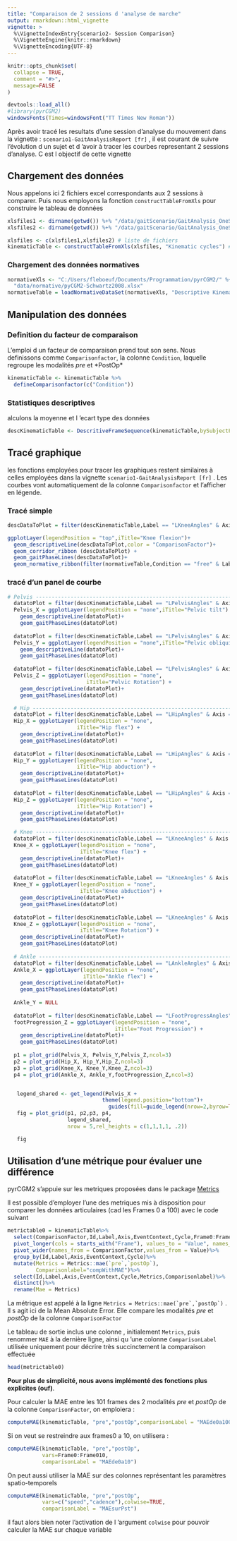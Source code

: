 ```yaml
---
title: "Comparaison de 2 sessions d 'analyse de marche"
output: rmarkdown::html_vignette
vignette: >
  %\VignetteIndexEntry{scenario2- Session Comparison}
  %\VignetteEngine{knitr::rmarkdown}
  %\VignetteEncoding{UTF-8}
---
```


```r
knitr::opts_chunk$set(
  collapse = TRUE,
  comment = "#>",
  message=FALSE
)
```

```r
devtools::load_all()
#library(pyrCGM2)
windowsFonts(Times=windowsFont("TT Times New Roman"))
```

Après avoir tracé les resultats d'une session d'analyse du mouvement dans la vignette : `scenario1-GaitAnalysisReport [fr]` , il est courant de suivre l'évolution d un sujet et d 'avoir à tracer les courbes representant 2 sessions d'analyse. C est l objectif de cette vignette

## Chargement des données

Nous appelons ici 2 fichiers excel correspondants aux 2 sessions à comparer. Puis nous employons la fonction `constructTableFromXls` pour construire le tableau de données

```r
xlsfiles1 <- dirname(getwd()) %+% "/data/gaitScenario/GaitAnalysis_OneSubject_PreOp.xls"
xlsfiles2 <- dirname(getwd()) %+% "/data/gaitScenario/GaitAnalysis_OneSubject_PostOp.xls"

xlsfiles <- c(xlsfiles1,xlsfiles2) # liste de fichiers
kinematicTable <- constructTableFromXls(xlsfiles, "Kinematic cycles") # construction des données

```

### Chargement des données normatives

```r
normativeXls <- "C:/Users/fleboeuf/Documents/Programmation/pyrCGM2/" %+% 
  "data/normative/pyCGM2-Schwartz2008.xlsx"
normativeTable = loadNormativeDataSet(normativeXls, "Descriptive Kinematics")
```

## Manipulation des données

### Definition du facteur de comparaison

L'emploi d un facteur de comparaison prend tout son sens. Nous definissons comme `Comparisonfactor`, la colonne `Condition`, laquelle regroupe les modalités *pre* et \*PostOp\*

```r

kinematicTable <- kinematicTable %>%
  defineComparisonfactor(c("Condition"))

```

### Statistiques descriptives

alculons la moyenne et l 'ecart type des données

```r
descKinematicTable <- DescritiveFrameSequence(kinematicTable,bySubjectFlag = FALSE)
```

## Tracé graphique

les fonctions employées pour tracer les graphiques restent similaires à celles employées dans la vignette `scenario1-GaitAnalysisReport [fr]` . Les courbes vont automatiquement de la colonne `Comparisonfactor` et l'afficher en légende.

### Tracé simple

```r
descDataToPlot = filter(descKinematicTable,Label == "LKneeAngles" & Axis == "X" & EventContext =="Left")

ggplotLayer(legendPosition = "top",iTitle="Knee flexion")+
  geom_descriptiveLine(descDataToPlot,color = "ComparisonFactor")+
  geom_corridor_ribbon (descDataToPlot) +
  geom_gaitPhaseLines(descDataToPlot)+
  geom_normative_ribbon(filter(normativeTable,Condition == "free" & Label == "KneeAngles" & Axis == "X"))
```

### tracé d'un panel de courbe

```r
# Pelvis ------------------------------------------------------------------
  datatoPlot = filter(descKinematicTable,Label == "LPelvisAngles" & Axis == "X" & EventContext =="Left")
  Pelvis_X = ggplotLayer(legendPosition = "none",iTitle="Pelvic tilt") + 
    geom_descriptiveLine(datatoPlot)+
    geom_gaitPhaseLines(datatoPlot)
  
  datatoPlot = filter(descKinematicTable,Label == "LPelvisAngles" & Axis == "Y" & EventContext =="Left")
  Pelvis_Y = ggplotLayer(legendPosition = "none",iTitle="Pelvic obliquity") + 
    geom_descriptiveLine(datatoPlot)+
    geom_gaitPhaseLines(datatoPlot)
  
  datatoPlot = filter(descKinematicTable,Label == "LPelvisAngles" & Axis == "Z" & EventContext =="Left")
  Pelvis_Z = ggplotLayer(legendPosition = "none",
                         iTitle="Pelvic Rotation") + 
    geom_descriptiveLine(datatoPlot)+
    geom_gaitPhaseLines(datatoPlot)

  # Hip ------------------------------------------------------------------
  datatoPlot = filter(descKinematicTable,Label == "LHipAngles" & Axis == "X" & EventContext =="Left")
  Hip_X = ggplotLayer(legendPosition = "none",
                      iTitle="Hip flex") + 
    geom_descriptiveLine(datatoPlot)+
    geom_gaitPhaseLines(datatoPlot)
  
  datatoPlot = filter(descKinematicTable,Label == "LHipAngles" & Axis == "Y" & EventContext =="Left")
  Hip_Y = ggplotLayer(legendPosition = "none",
                      iTitle="Hip abduction") + 
    geom_descriptiveLine(datatoPlot)+
    geom_gaitPhaseLines(datatoPlot)
  
  datatoPlot = filter(descKinematicTable,Label == "LHipAngles" & Axis == "Z" & EventContext =="Left")
  Hip_Z = ggplotLayer(legendPosition = "none",
                      iTitle="Hip Rotation") + 
    geom_descriptiveLine(datatoPlot)+
    geom_gaitPhaseLines(datatoPlot)  

  # Knee ------------------------------------------------------------------
  datatoPlot = filter(descKinematicTable,Label == "LKneeAngles" & Axis == "X" & EventContext =="Left")
  Knee_X = ggplotLayer(legendPosition = "none",
                       iTitle="Knee flex") + 
    geom_descriptiveLine(datatoPlot)+
    geom_gaitPhaseLines(datatoPlot)
  
  datatoPlot = filter(descKinematicTable,Label == "LKneeAngles" & Axis == "Y" & EventContext =="Left")
  Knee_Y = ggplotLayer(legendPosition = "none",
                       iTitle="Knee abduction") + 
    geom_descriptiveLine(datatoPlot)+
    geom_gaitPhaseLines(datatoPlot)
  
  datatoPlot = filter(descKinematicTable,Label == "LKneeAngles" & Axis == "Z" & EventContext =="Left")
  Knee_Z = ggplotLayer(legendPosition = "none",
                       iTitle="Knee Rotation") + 
    geom_descriptiveLine(datatoPlot)+
    geom_gaitPhaseLines(datatoPlot)  
  
  # Ankle ------------------------------------------------------------------
  datatoPlot = filter(descKinematicTable,Label == "LAnkleAngles" & Axis == "X" & EventContext =="Left")
  Ankle_X = ggplotLayer(legendPosition = "none",
                        iTitle="Ankle flex") + 
    geom_descriptiveLine(datatoPlot)+
    geom_gaitPhaseLines(datatoPlot)
  
  Ankle_Y = NULL
  
  datatoPlot = filter(descKinematicTable,Label == "LFootProgressAngles" & Axis == "Z" & EventContext =="Left")
  footProgression_Z = ggplotLayer(legendPosition = "none",
                                  iTitle="Foot Progression") + 
    geom_descriptiveLine(datatoPlot)+
    geom_gaitPhaseLines(datatoPlot)  
  
  p1 = plot_grid(Pelvis_X, Pelvis_Y,Pelvis_Z,ncol=3)
  p2 = plot_grid(Hip_X, Hip_Y,Hip_Z,ncol=3)
  p3 = plot_grid(Knee_X, Knee_Y,Knee_Z,ncol=3)
  p4 = plot_grid(Ankle_X, Ankle_Y,footProgression_Z,ncol=3)


   legend_shared <- get_legend(Pelvis_X +
                              theme(legend.position="bottom")+
                                guides(fill=guide_legend(nrow=2,byrow=TRUE)))
   fig = plot_grid(p1, p2,p3, p4,
                   legend_shared,
                   nrow = 5,rel_heights = c(1,1,1,1, .2))

   fig
```

## Utilisation d'une métrique pour évaluer une différence

pyrCGM2 s'appuie sur les metriques proposées dans le package [Metrics](https://cran.r-project.org/web/packages/Metrics/Metrics.pdf)

Il est possible d'employer l'une des metriques mis à disposition pour comparer les données articulaires (cad les Frames 0 a 100) avec le code suivant

```r
metrictable0 = kinematicTable%>%
  select(ComparisonFactor,Id,Label,Axis,EventContext,Cycle,Frame0:Frame100)%>%
  pivot_longer(cols = starts_with("Frame"), values_to = "Value", names_to = "Variable")%>%
  pivot_wider(names_from = ComparisonFactor,values_from = Value)%>%
  group_by(Id,Label,Axis,EventContext,Cycle)%>%
  mutate(Metrics = Metrics::mae(`pre`,`postOp`),
         Comparisonlabel="compWithMAE")%>%
  select(Id,Label,Axis,EventContext,Cycle,Metrics,Comparisonlabel)%>%
  distinct()%>%
  rename(Mae = Metrics)
```

La métrique est appelé à la ligne `` Metrics = Metrics::mae(`pre`,`postOp`) `` . Il s agit ici de la Mean Absolute Error. Elle compare les modalités *pre* et *postOp* de la colonne `ComparisonFactor`

Le tableau de sortie inclus une colonne , initialement `Metrics`, puis renommer `MAE` à la dernière ligne, ainsi qu 'une colonne `ComparisonLabel` utilisée uniquement pour décrire très succinctement la comparaison effectuée

```r
head(metrictable0)
```

**Pour plus de simplicité, nous avons implémenté des fonctions plus explicites (ouf)**.

Pour calculer la MAE entre les 101 frames des 2 modalités *pre* et *postOp* de la colonne `ComparisonFactor`, on emploiera :

```r
computeMAE(kinematicTable, "pre","postOp",comparisonLabel = "MAEde0a100")

```

Si on veut se restreindre aux frames0 a 10, on utilisera :

```r
computeMAE(kinematicTable, "pre","postOp",
           vars=Frame0:Frame010,
           comparisonLabel = "MAEde0a10")

```

On peut aussi utiliser la MAE sur des colonnes représentant les paramètres spatio-temporels

```r
computeMAE(kinematicTable, "pre","postOp",
           vars=c("speed","cadence"),colwise=TRUE,
           comparisonLabel = "MAEsurPst")
```

il faut alors bien noter l'activation de l 'argument `colwise` pour pouvoir calculer la MAE sur chaque variable
